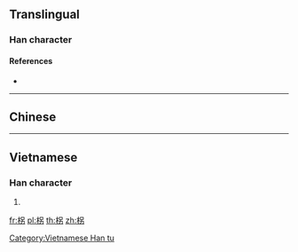 {{character info/new}}
{{also|枴|拐}}
==Translingual==

===Han character===
{{Han char|rn=75|rad=木|as=05|sn=9|four=46927|canj=DRKS|ids=⿰木另}}

====References====
* {{Han ref|kx=0517.080|dkj=14584|hdz=21184.010|uh=67FA|ud=26618|bh=CF5E|bd=53086}}

----

==Chinese==
{{zh-see|枴|v}}

----

==Vietnamese==

===Han character===
{{vi-readings|rs=木05|hanviet=quảy}}

# {{defn|vi|sort=木05}}

[[Category:Vietnamese Han tu]]

[[fr:柺]]
[[pl:柺]]
[[th:柺]]
[[zh:柺]]